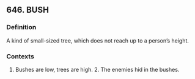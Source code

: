 ## 646. BUSH
### Definition
A kind of small-sized tree, which does not reach up to a person’s height.

### Contexts
1. Bushes are low, trees are high. 2. The enemies hid in the bushes.

